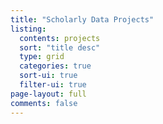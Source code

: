 ```yaml
---
title: "Scholarly Data Projects"
listing:
  contents: projects
  sort: "title desc"
  type: grid
  categories: true
  sort-ui: true
  filter-ui: true
page-layout: full
comments: false
---
```

